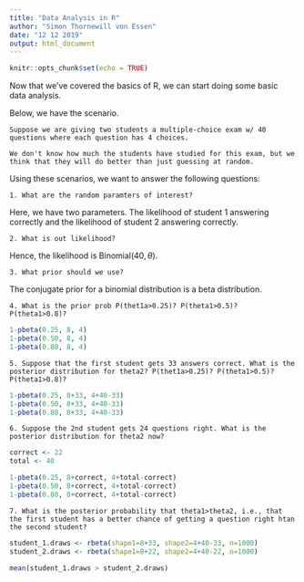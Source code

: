 ```yaml
---
title: "Data Analysis in R"
author: "Simon Thornewill von Essen"
date: "12 12 2019"
output: html_document
---
```


```r
knitr::opts_chunk$set(echo = TRUE)
```

Now that we've covered the basics of R, we can start doing some basic data analysis.

Below, we have the scenario.

```
Suppose we are giving two students a multiple-choice exam w/ 40 questions where each question has 4 choices.

We don't know how much the students have studied for this exam, but we think that they will do better than just guessing at random.
```

Using these scenarios, we want to answer the following questions:

`1. What are the random paramters of interest?`

Here, we have two parameters. The likelihood of student 1 answering correctly and the likelihood of student 2 answering correctly.

`2. What is out likelihood?`

Hence, the likelihood is $\textrm{Binomial}(40, \theta)$.

`3. What prior should we use?`

The conjugate prior for a binomial distribution is a beta distribution.

`4. What is the prior prob P(thet1a>0.25)? P(theta1>0.5)? P(theta1>0.8)?`

```r
1-pbeta(0.25, 8, 4)
1-pbeta(0.50, 8, 4)
1-pbeta(0.80, 8, 4)

```

`5. Suppose that the first student gets 33 answers correct. What is the posterior distribution for theta2? P(thet1a>0.25)? P(theta1>0.5)? P(theta1>0.8)?`

```r
1-pbeta(0.25, 8+33, 4+40-33)
1-pbeta(0.50, 8+33, 4+40-33)
1-pbeta(0.80, 8+33, 4+40-33)

```

`6. Suppose the 2nd student gets 24 questions right. What is the posterior distribution for theta2 now?`

```r
correct <- 22
total <- 40

1-pbeta(0.25, 8+correct, 4+total-correct)
1-pbeta(0.50, 8+correct, 4+total-correct)
1-pbeta(0.80, 8+correct, 4+total-correct)

```

`7. What is the posterior probability that theta1>theta2, i.e., that the first student has a better chance of getting a question right htan the second student?`

```r
student_1.draws <- rbeta(shape1=8+33, shape2=4+40-33, n=1000)
student_2.draws <- rbeta(shape1=8+22, shape2=4+40-22, n=1000)

mean(student_1.draws > student_2.draws)

```

